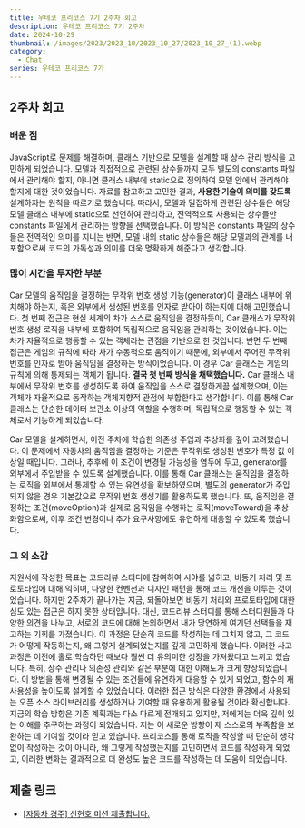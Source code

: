```yaml
---
title: 우테코 프리코스 7기 2주차 회고
description: 우테코 프리코스 7기 2주차
date: 2024-10-29
thumbnail: /images/2023/2023_10/2023_10_27/2023_10_27_(1).webp
category:
  - Chat
series: 우테코 프리코스 7기
---
```


## 2주차 회고

### 배운 점

JavaScript로 문제를 해결하며, 클래스 기반으로 모델을 설계할 때 상수 관리 방식을 고민하게 되었습니다. 모델과 직접적으로 관련된 상수들까지 모두 별도의 constants 파일에서 관리해야 할지, 아니면 클래스 내부에 static으로 정의하여 모델 안에서 관리해야 할지에 대한 것이었습니다. 자료를 참고하고 고민한 결과, **사용한 기술이 의미를 갖도록** 설계하자는 원칙을 따르기로 했습니다. 따라서, 모델과 밀접하게 관련된 상수들은 해당 모델 클래스 내부에 static으로 선언하여 관리하고, 전역적으로 사용되는 상수들만 constants 파일에서 관리하는 방향을 선택했습니다. 이 방식은 constants 파일의 상수들은 전역적인 의미를 지니는 반면, 모델 내의 static 상수들은 해당 모델과의 관계를 내포함으로써 코드의 가독성과 의미를 더욱 명확하게 해준다고 생각합니다.

### 많이 시간을 투자한 부분

Car 모델의 움직임을 결정하는 무작위 번호 생성 기능(generator)이 클래스 내부에 위치해야 하는지, 혹은 외부에서 생성된 번호를 인자로 받아야 하는지에 대해 고민했습니다. 첫 번째 접근은 현실 세계의 차가 스스로 움직임을 결정하듯이, Car 클래스가 무작위 번호 생성 로직을 내부에 포함하여 독립적으로 움직임을 관리하는 것이었습니다. 이는 차가 자율적으로 행동할 수 있는 객체라는 관점을 기반으로 한 것입니다. 반면 두 번째 접근은 게임의 규칙에 따라 차가 수동적으로 움직이기 때문에, 외부에서 주어진 무작위 번호를 인자로 받아 움직임을 결정하는 방식이었습니다. 이 경우 Car 클래스는 게임의 규칙에 의해 통제되는 객체가 됩니다. **결국 첫 번째 방식을 채택했습니다.** Car 클래스 내부에서 무작위 번호를 생성하도록 하여 움직임을 스스로 결정하게끔 설계했으며, 이는 객체가 자율적으로 동작하는 객체지향적 관점에 부합한다고 생각합니다. 이를 통해 Car 클래스는 단순한 데이터 보관소 이상의 역할을 수행하며, 독립적으로 행동할 수 있는 객체로서 기능하게 되었습니다.

Car 모델을 설계하면서, 이전 주차에 학습한 의존성 주입과 추상화를 깊이 고려했습니다. 이 문제에서 자동차의 움직임을 결정하는 기준은 무작위로 생성된 번호가 특정 값 이상일 때입니다. 그러나, 추후에 이 조건이 변경될 가능성을 염두에 두고, generator를 외부에서 주입받을 수 있도록 설계했습니다. 이를 통해 Car 클래스는 움직임을 결정하는 로직을 외부에서 통제할 수 있는 유연성을 확보하였으며, 별도의 generator가 주입되지 않을 경우 기본값으로 무작위 번호 생성기를 활용하도록 했습니다. 또, 움직임을 결정하는 조건(moveOption)과 실제로 움직임을 수행하는 로직(moveToward)을 추상화함으로써, 이후 조건 변경이나 추가 요구사항에도 유연하게 대응할 수 있도록 했습니다.

### 그 외 소감

지원서에 작성한 목표는 코드리뷰 스터디에 참여하여 시야를 넓히고, 비동기 처리 및 프로토타입에 대해 익히며, 다양한 컨벤션과 디자인 패턴을 통해 코드 개선을 이루는 것이었습니다. 하지만 2주차가 끝나가는 지금, 되돌아보면 비동기 처리와 프로토타입에 대한 심도 있는 접근은 하지 못한 상태입니다.
대신, 코드리뷰 스터디를 통해 스터디원들과 다양한 의견을 나누고, 서로의 코드에 대해 논의하면서 내가 당연하게 여기던 선택들을 재고하는 기회를 가졌습니다. 이 과정은 단순히 코드를 작성하는 데 그치지 않고, 그 코드가 어떻게 작동하는지, 왜 그렇게 설계되었는지를 깊게 고민하게 했습니다. 이러한 사고 과정은 이전에 홀로 학습하던 때보다 훨씬 더 유의미한 성장을 가져왔다고 느끼고 있습니다.
특히, 상수 관리나 의존성 관리와 같은 부분에 대한 이해도가 크게 향상되었습니다. 이 방법을 통해 변경될 수 있는 조건들에 유연하게 대응할 수 있게 되었고, 함수의 재사용성을 높이도록 설계할 수 있었습니다. 이러한 접근 방식은 다양한 환경에서 사용되는 오픈 소스 라이브러리를 생성하거나 기여할 때 유용하게 활용될 것이라 확신합니다.
지금의 학습 방향은 기존 계획과는 다소 다르게 전개되고 있지만, 저에게는 더욱 깊이 있는 이해를 추구하는 과정이 되었습니다. 저는 이 새로운 방향이 제 스스로의 부족함을 보완하는 데 기여할 것이라 믿고 있습니다. 프리코스를 통해 로직을 작성할 때 단순히 생각 없이 작성하는 것이 아니라, 왜 그렇게 작성했는지를 고민하면서 코드를 작성하게 되었고, 이러한 변화는 결과적으로 더 완성도 높은 코드를 작성하는 데 도움이 되었습니다.

## 제출 링크

- [[자동차 경주] 신현호 미션 제출합니다.](https://github.com/woowacourse-precourse/javascript-racingcar-7/pull/94)
